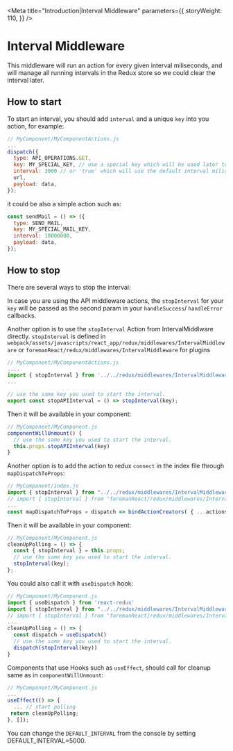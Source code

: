 
<Meta
  title="Introduction|Interval Middleware"
  parameters={{
    storyWeight: 110,
  }}
/>

# Interval Middleware

This middleware will run an action for every given interval miliseconds,
and will manage all running intervals in the Redux store so we could clear the interval later.

## How to start

To start an interval, you should add `interval` and a unique `key` into you action, for example:

```js
// MyComponent/MyComponentActions.js
...
dispatch({
  type: API_OPERATIONS.GET,
  key: MY_SPECIAL_KEY, // use a special key which will be used later to clear the interval.
  interval: 3000 // or 'true' which will use the default interval milisec.
  url,
  payload: data,
});
```

it could be also a simple action such as:

```js
const sendMail = () => ({
  type: SEND_MAIL,
  key: MY_SPECIAL_MAIL_KEY,
  interval: 10000000,
  payload: data,
});
```

## How to stop

There are several ways to stop the interval:

In case you are using the API middleware actions,
the `stopInterval` for your `key` will be passed as the second param in your `handleSuccess`/ `handleError` callbacks.

Another option is to use the `stopInterval` Action from IntervalMiddlware directly.
`stopInterval` is defined in `webpack/assets/javascripts/react_app/redux/middlewares/IntervalMiddleware`
or `foremanReact/redux/middlewares/IntervalMiddleware` for plugins

```js
// MyComponent/MyComponentActions.js
....
import { stopInterval } from '../../redux/middlewares/IntervalMiddleware';
...

// use the same key you used to start the interval.
export const stopAPIInterval = () => stopInterval(key);
```

Then it will be available in your component:

```js
// MyComponent/MyComponent.js
componentWillUnmount() {
  // use the same key you used to start the interval.
  this.props.stopAPIInterval(key)
}
```

Another option is to add the action to redux `connect` in the index file through `mapDispatchToProps`:

```js
// MyComponent/index.js
import { stopInterval } from "../../redux/middlewares/IntervalMiddleware";
// import { stopInterval } from "foremanReact/redux/middlewares/IntervalMiddleware"; in plugins
...
const mapDispatchToProps = dispatch => bindActionCreators( { ...actions, stopInterval }, dispatch)
```

Then it will be available in your component:

```js
// MyComponent/MyComponent.js
cleanUpPolling = () => {
  const { stopInterval } = this.props;
  // use the same key you used to start the interval.
  stopInterval(key);
};
```

You could also call it with `useDispatch` hook:

```js
// MyComponent/MyComponent.js
import { useDispatch } from 'react-redux'
import { stopInterval } from "../../redux/middlewares/IntervalMiddleware";
// import { stopInterval } from "foremanReact/redux/middlewares/IntervalMiddleware"; in plugins
...
cleanUpPolling = () => {
  const dispatch = useDispatch()
  // use the same key you used to start the interval.
  dispatch(stopInterval(key))
}
```

Components that use Hooks such as `useEffect`, should call for cleanup same as in `componentWillUnmount`:

```js
// MyComponent/MyComponent.js
...
useEffect(() => {
  ... // start polling
 return cleanUpPolling;
}, []);
```

You can change the `DEFAULT_INTERVAL` from the console by setting DEFAULT_INTERVAL=5000.
